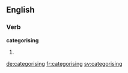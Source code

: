 ==English==

===Verb===
'''categorising'''

# {{present participle of|categorise}}

[[de:categorising]]
[[fr:categorising]]
[[sv:categorising]]